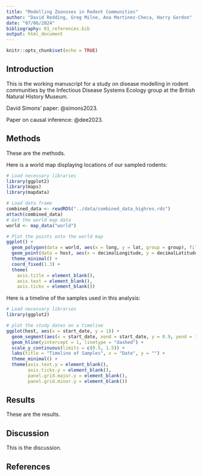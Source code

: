 ```yaml
---
title: "Modelling Zoonoses in Rodent Communities"
author: "David Redding, Greg Milne, Ana Martinez-Checa, Harry Gordon"
date: "07/06/2024"
bibliography: 01_references.bib
output: html_document
---
```


```r
knitr::opts_chunk$set(echo = TRUE)
```

## Introduction

This is the working manuscript for a study on disease modelling in rodent communities by the Infectious Disease Systems Ecology group at the British Natural History Museum.

David Simons' paper: @simons2023.

Paper on causal inference: @dee2023.

## Methods

These are the methods.

Here is a world map displaying locations of our sampled rodents:

```r
# Load necessary libraries
library(ggplot2)
library(maps)
library(mapdata)

# Load data frame
combined_data <- readRDS("../data/combined_data_highres.rds")
attach(combined_data)
# Get the world map data
world <- map_data("world")

# Plot the points onto the world map 
ggplot() +
  geom_polygon(data = world, aes(x = long, y = lat, group = group), fill = "lightgray", color = "darkgray") +
  geom_point(data = host, aes(x = decimalLongitude, y = decimalLatitude), color = "red", size = 2) +
  theme_minimal() +
  coord_fixed(1.3) +
  theme(
    axis.title = element_blank(),
    axis.text = element_blank(),
    axis.ticks = element_blank())

```

Here is a timeline of the samples used in this analysis:

```r
# Load necessary libraries
library(ggplot2)

# plot the study dates on a timeline
ggplot(host, aes(x = start_date, y = 1)) +
  geom_segment(aes(x = start_date, xend = start_date, y = 0.9, yend = 1.1), color = "red") +
  geom_hline(yintercept = 1, linetype = "dashed") +
  scale_y_continuous(limits = c(0.5, 1.5)) +
  labs(title = "Timeline of Samples", x = "Date", y = "") +
  theme_minimal() +
  theme(axis.text.y = element_blank(),
        axis.ticks.y = element_blank(),
        panel.grid.major.y = element_blank(),
        panel.grid.minor.y = element_blank())

```

## Results

These are the results.

## Discussion

This is the discussion.

## References